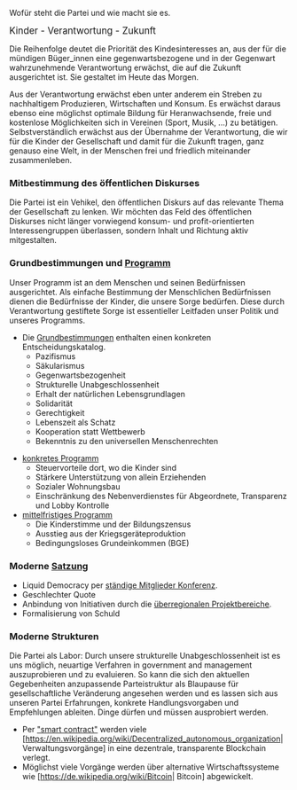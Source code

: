 Wofür steht die Partei und wie macht sie es.

<big>Kinder - Verantwortung - Zukunft</big>

Die Reihenfolge deutet die Priorität des Kindesinteresses an, aus der für die mündigen Büger_innen eine gegenwartsbezogene und in der Gegenwart wahrzunehmende Verantwortung erwächst, die auf die Zukunft ausgerichtet ist. Sie gestaltet im Heute das Morgen.

Aus der Verantwortung erwächst eben unter anderem ein Streben zu nachhaltigem Produzieren, Wirtschaften und Konsum. Es erwächst daraus ebenso eine möglichst optimale Bildung für Heranwachsende, freie und kostenlose Möglichkeiten sich in Vereinen (Sport, Musik, ...) zu betätigen. Selbstverständlich erwächst aus der Übernahme der Verantwortung, die wir für die Kinder der Gesellschaft und damit für die Zukunft tragen, ganz genauso eine Welt, in der Menschen frei und friedlich miteinander zusammenleben.

=== Mitbestimmung des öffentlichen Diskurses ===

Die Partei ist ein Vehikel, den öffentlichen Diskurs auf das relevante Thema der Gesellschaft zu lenken. Wir möchten das Feld des öffentlichen Diskurses nicht länger vorwiegend konsum- und profit-orientierten Interessengruppen überlassen, sondern Inhalt und Richtung aktiv mitgestalten.

=== Grundbestimmungen und [[PROGRAMM:Main| Programm]] ===

Unser Programm ist an dem Menschen und seinen Bedürfnissen ausgerichtet. Als einfache Bestimmung der Menschlichen Bedürfnissen dienen die Bedürfnisse der Kinder, die unsere Sorge bedürfen. Diese durch Verantwortung gestiftete Sorge ist essentieller Leitfaden unser Politik und unseres Programms.

* Die [[Grundbestimmungen]] enthalten einen konkreten Entscheidungskatalog.
** Pazifismus
** Säkularismus
** Gegenwartsbezogenheit
** Strukturelle Unabgeschlossenheit
** Erhalt der natürlichen Lebensgrundlagen
** Solidarität
** Gerechtigkeit
** Lebenszeit als Schatz
** Kooperation statt Wettbewerb
** Bekenntnis zu den universellen Menschenrechten

* [[PROGRAMM:Program_konkret| konkretes Programm]]
** Steuervorteile dort, wo die Kinder sind
** Stärkere Unterstützung von allein Erziehenden
** Sozialer Wohnungsbau
** Einschränkung des Nebenverdienstes für Abgeordnete, Transparenz und Lobby Kontrolle
* [[PROGRAMM:Program_mittelfristig| mittelfristiges Programm]]
** Die Kinderstimme und der Bildungszensus
** Ausstieg aus der Kriegsgeräteproduktion
** Bedingungsloses Grundeinkommen (BGE)

=== Moderne [[Satzung_Bund| Satzung]] ===

* Liquid Democracy per [[Struktur_KUKeN_Bund#St.C3.A4ndige_Mitgliederkonferenz| ständige Mitglieder Konferenz]].
* Geschlechter Quote
* Anbindung von Initiativen durch die [[Struktur_KUKeN_Bund#Die_.C3.BCberregionalen_Projektbereiche| überregionalen Projektbereiche]].
* Formalisierung von Schuld

=== Moderne Strukturen ===

Die Partei als Labor: Durch unsere strukturelle Unabgeschlossenheit ist es uns möglich, neuartige Verfahren in government and management auszuprobieren und zu evaluieren. So kann die sich den aktuellen Gegebenheiten anzupassende Parteistruktur als Blaupause für gesellschaftliche Veränderung angesehen werden und es lassen sich aus unseren Partei Erfahrungen, konkrete Handlungsvorgaben und Empfehlungen ableiten. Dinge dürfen und müssen ausprobiert werden.

* Per [[smart_contacts_in_der_partei| "smart contract"]] werden viele [https://en.wikipedia.org/wiki/Decentralized_autonomous_organization| Verwaltungsvorgänge] in eine dezentrale, transparente Blockchain verlegt. 
* Möglichst viele Vorgänge werden über alternative Wirtschaftssysteme wie [https://de.wikipedia.org/wiki/Bitcoin| Bitcoin] abgewickelt.